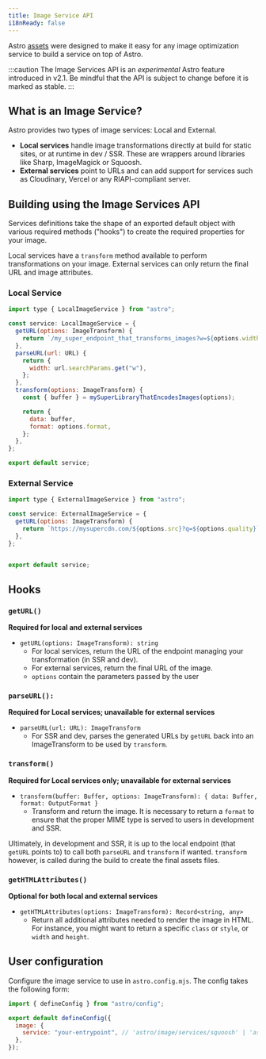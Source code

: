 ```yaml
---
title: Image Service API
i18nReady: false
---
```


Astro [assets](/en/guides/assets/) were designed to make it easy for any image optimization service to build a service on top of Astro.

:::caution
The Image Services API is an _experimental_ Astro feature introduced in v2.1. Be mindful that the API is subject to change before it is marked as stable.
:::

## What is an Image Service?

Astro provides two types of image services: Local and External.

- **Local services** handle image transformations directly at build for static sites, or at runtime in dev / SSR. These are wrappers around libraries like Sharp, ImageMagick or Squoosh.
- **External services** point to URLs and can add support for services such as Cloudinary, Vercel or any RIAPI-compliant server.

## Building using the Image Services API

Services definitions take the shape of an exported default object with various required methods ("hooks") to create the required properties for your image. 

Local services have a `transform` method available to perform transformations on your image. External services can only return the final URL and image attributes.

### Local Service

```js
import type { LocalImageService } from "astro";

const service: LocalImageService = {
  getURL(options: ImageTransform) {
    return `/my_super_endpoint_that_transforms_images?w=${options.width}`;
  },
  parseURL(url: URL) {
    return {
      width: url.searchParams.get("w"),
    };
  },
  transform(options: ImageTransform) {
    const { buffer } = mySuperLibraryThatEncodesImages(options);

    return {
      data: buffer,
      format: options.format,
    };
  },
};

export default service;
```

### External Service

```js
import type { ExternalImageService } from "astro";

const service: ExternalImageService = {
  getURL(options: ImageTransform) {
    return `https://mysupercdn.com/${options.src}?q=${options.quality}`;
  },
};


export default service;
```

## Hooks

### `getURL()`

**Required for local and external services**

- `getURL(options: ImageTransform): string`
  - For local services, return the URL of the endpoint managing your transformation (in SSR and dev).
  - For external services, return the final URL of the image.
  - `options` contain the parameters passed by the user

### `parseURL():`

**Required for Local services; unavailable for external services**

- `parseURL(url: URL): ImageTransform`
  - For SSR and dev, parses the generated URLs by `getURL` back into an ImageTransform to be used by `transform`.

### `transform()`

**Required for Local services only; unavailable for external services**

- `transform(buffer: Buffer, options: ImageTransform): { data: Buffer, format: OutputFormat }`
  - Transform and return the image. It is necessary to return a `format` to ensure that the proper MIME type is served to users in development and SSR.

Ultimately, in development and SSR, it is up to the local endpoint (that `getURL` points to) to call both `parseURL` and `transform` if wanted. `transform` however, is called during the build to create the final assets files.

### `getHTMLAttributes()`

**Optional for both local and external services**

- `getHTMLAttributes(options: ImageTransform): Record<string, any>`
  - Return all additional attributes needed to render the image in HTML. For instance, you might want to return a specific `class` or `style`, or `width` and `height`.

## User configuration

Configure the image service to use in `astro.config.mjs`. The config takes the following form:

```js title="astro.config.mjs"
import { defineConfig } from "astro/config";

export default defineConfig({
  image: {
    service: "your-entrypoint", // 'astro/image/services/squoosh' | 'astro/image/services/sharp' | string
  },
});
```
